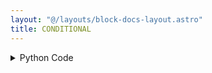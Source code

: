 ```yaml
---
layout: "@/layouts/block-docs-layout.astro"
title: CONDITIONAL
---
```



<PythonDocsDisplay docstring={docstring} />

<details>
<summary>Python Code</summary>
```python
from typing import Any, Literal, TypedDict

from flojoy import JobResultBuilder, Scalar, flojoy


class ConditionalOutput(TypedDict):
    true: Any
    false: Any


@flojoy
def CONDITIONAL(
    x: Scalar,
    y: Scalar,
    operator_type: Literal["<=", ">", "<", ">=", "!=", "=="] = ">=",
) -> ConditionalOutput:
    """The CONDITIONAL node is a specialized node that compares two given Scalar inputs.

    We are planning to add support for more DataContainer types in the future.

    It then enqueues nodes connected with a "true" or "false" output based on the comparison result.

    Parameters
    ----------
    operator_type : select
        Specifies the type of comparison to be performed between the two inputs. The default value is ">=".
    """

    # y_of_x = x.y
    # y_of_y = y.y

    bool_ = compare_values(x.c, y.c, operator_type)
    data = None
    if bool_:
        data = x
    else:
        data = y

    # if operator_type in ["<=", "<"]:
    #     if not bool_:
    #         data = OrderedPair(x=x.x, y=y.y)
    #     else:
    #         data = OrderedPair(x=y.x, y=x.y)
    # elif bool_:
    #     data = OrderedPair(x=x.x, y=y.y)
    # else:
    #     data = OrderedPair(x=y.x, y=x.y)

    next_direction = str(bool_).lower()

    return ConditionalOutput(
        true=JobResultBuilder()
        .from_data(data)
        .flow_to_directions([next_direction])
        .build(),
        false=JobResultBuilder()
        .from_data(data)
        .flow_to_directions([next_direction])
        .build(),
    )


def compare_values(first_value: Any, second_value: Any, operator: str):
    bool_: bool = False
    if operator == "<=":
        bool_ = first_value <= second_value
    elif operator == ">":
        bool_ = first_value > second_value
    elif operator == "<":
        bool_ = first_value < second_value
    elif operator == ">=":
        bool_ = first_value >= second_value
    elif operator == "!=":
        bool_ = first_value != second_value
    else:
        bool_ = first_value == second_value
    return bool_

```
[Find this Flojoy Block on GitHub](https://github.com/flojoy-ai/blocks/blob/main/blocks/LOGIC_GATES/CONDITIONALS/CONDITIONAL/CONDITIONAL.py)
</details>

## Example

<GetHelpWidget />

<AppDisplay app={app} blockName="CONDITIONAL" client:visible />

In this example, we begin with two `CONSTANT` nodes initialized with values 8 and 4. These nodes are connected to the X and Y inputs of the `CONDITIONAL` node, allowing us to compare them.

Based on the result of the comparison, the corresponding output gate of the  `CONDITIONAL` node will be activated. In this case, we have set the `operator_type` parameter to `>`, indicating that the comparison being performed is greater than. 

As a result, the `true` output gate of the `CONDITIONAL` node will be triggered, leading to the execution of the Plotly Visual `LINE` node connected to it.
